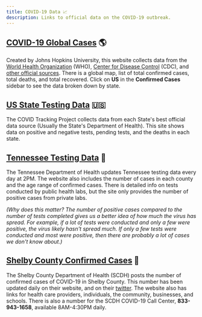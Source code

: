 ```yaml
---
title: COVID-19 Data 📈
description: Links to official data on the COVID-19 outbreak.
---
```


## [COVID-19 Global Cases](https://coronavirus.jhu.edu/map.html) 🌎

Created by Johns Hopkins University, this website collects data from the [World Health Organization](https://www.who.int/emergencies/diseases/novel-coronavirus-2019/situation-reports) (WHO), [Center for Disease Control](https://www.cdc.gov/coronavirus/2019-ncov/cases-updates/cases-in-us.html) (CDC), and [other official sources](https://systems.jhu.edu/research/public-health/ncov/). There is a global map, list of total confirmed cases, total deaths, and total recovered. Click on **US** in the **Confirmed Cases** sidebar to see the data broken down by state.

## [US State Testing Data](https://covidtracking.com/data/) 🇺🇸

The COVID Tracking Project collects data from each State's best official data source (Usually the State's Department of Health). This site shows data on positive and negative tests, pending tests, and the deaths in each state.

## [Tennessee Testing Data](https://www.tn.gov/health/cedep/ncov.html) 🎸

The Tennessee Department of Health updates Tennessee testing data every day at 2PM. The website also includes the number of cases in each county and the age range of confirmed cases. There is detailed info on tests conducted by public health labs, but the site only provides the number of positive cases from private labs.

*(Why does this matter? The number of positive cases compared to the number of tests completed gives us a better idea of how much the virus has spread. For example, if a lot of tests were conducted and only a few were positive, the virus likely hasn't spread much. If only a few tests were conducted and most were positive, then there are probably a lot of cases we don't know about.)*

## [Shelby County Confirmed Cases](https://insight.livestories.com/s/v2/shelby-county-health-department-covid-19/db01f01b-3f9d-460a-9548-1db37ed0ccbd) 🏥

The Shelby County Department of Health (SCDH) posts the number of confirmed cases of COVID-19 in Shelby County. This number has been updated daily on their website, and on their [twitter](https://twitter.com/shelbytnhealth). The website also has links for health care providers, individuals, the community, businesses, and schools. There is also a number for the SCDH COVID-19 Call Center, **833-943-1658**, available 8AM-4:30PM daily.
